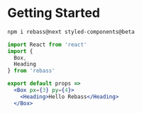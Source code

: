 

# Getting Started

```sh
npm i rebass@next styled-components@beta
```

```jsx
import React from 'react'
import {
  Box,
  Heading
} from 'rebass'

export default props =>
  <Box px={3} py={4}>
    <Heading>Hello Rebass</Heading>
  </Box>
```


